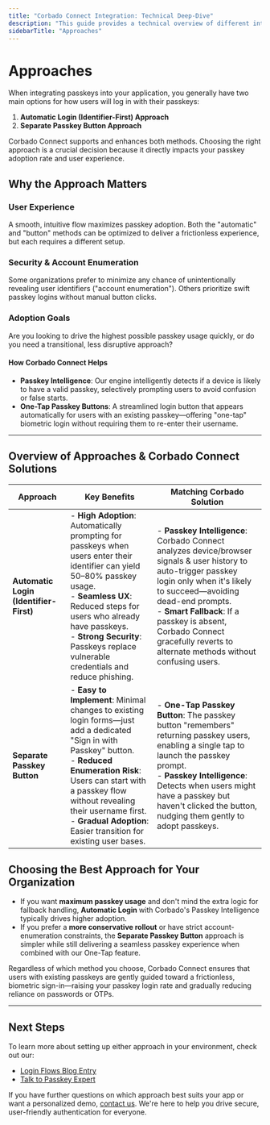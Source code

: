 ```yaml
---
title: "Corbado Connect Integration: Technical Deep-Dive"
description: "This guide provides a technical overview of different integration approaches for Corbado Connect. Choose the best fit for your application."
sidebarTitle: "Approaches"
---
```


# Approaches

When integrating passkeys into your application, you generally have two main options for how users will log in with their passkeys:

1. **Automatic Login (Identifier-First) Approach**  
2. **Separate Passkey Button Approach**

Corbado Connect supports and enhances both methods. Choosing the right approach is a crucial decision because it directly impacts your passkey adoption rate and user experience.


## Why the Approach Matters

### User Experience
A smooth, intuitive flow maximizes passkey adoption. Both the "automatic" and "button" methods can be optimized to deliver a frictionless experience, but each requires a different setup.

### Security & Account Enumeration
Some organizations prefer to minimize any chance of unintentionally revealing user identifiers ("account enumeration"). Others prioritize swift passkey logins without manual button clicks.

### Adoption Goals
Are you looking to drive the highest possible passkey usage quickly, or do you need a transitional, less disruptive approach?

#### How Corbado Connect Helps
- **Passkey Intelligence**: Our engine intelligently detects if a device is likely to have a valid passkey, selectively prompting users to avoid confusion or false starts.  
- **One-Tap Passkey Buttons**: A streamlined login button that appears automatically for users with an existing passkey—offering "one-tap" biometric login without requiring them to re-enter their username.

---

## Overview of Approaches & Corbado Connect Solutions

| **Approach**                     | **Key Benefits**                                                                                                                                                                                                                                                                                 | **Matching Corbado Solution**                                                                                                                                                                                  |
| -------------------------------- | ---------------------------------------------------------------------------------------------------------------------------------------------------------------------------------------------------------------------------------------------------------------------------------------------- | --------------------------------------------------------------------------------------------------------------------------------------------------------------------------------------------------------------- |
| **Automatic Login (Identifier-First)** | - **High Adoption**: Automatically prompting for passkeys when users enter their identifier can yield 50–80% passkey usage. <br/> - **Seamless UX**: Reduced steps for users who already have passkeys. <br/> - **Strong Security**: Passkeys replace vulnerable credentials and reduce phishing.           | - **Passkey Intelligence**: Corbado Connect analyzes device/browser signals & user history to auto-trigger passkey login only when it's likely to succeed—avoiding dead-end prompts. <br/> - **Smart Fallback**: If a passkey is absent, Corbado Connect gracefully reverts to alternate methods without confusing users. |
| **Separate Passkey Button**      | - **Easy to Implement**: Minimal changes to existing login forms—just add a dedicated "Sign in with Passkey" button. <br/> - **Reduced Enumeration Risk**: Users can start with a passkey flow without revealing their username first. <br/> - **Gradual Adoption**: Easier transition for existing user bases. | - **One-Tap Passkey Button**: The passkey button "remembers" returning passkey users, enabling a single tap to launch the passkey prompt. <br/> - **Passkey Intelligence**: Detects when users might have a passkey but haven't clicked the button, nudging them gently to adopt passkeys.          |


## Choosing the Best Approach for Your Organization

- If you want **maximum passkey usage** and don't mind the extra logic for fallback handling, **Automatic Login** with Corbado's Passkey Intelligence typically drives higher adoption.
- If you prefer a **more conservative rollout** or have strict account-enumeration constraints, the **Separate Passkey Button** approach is simpler while still delivering a seamless passkey experience when combined with our One-Tap feature.

Regardless of which method you choose, Corbado Connect ensures that users with existing passkeys are gently guided toward a frictionless, biometric sign-in—raising your passkey login rate and gradually reducing reliance on passwords or OTPs.

---

## Next Steps

To learn more about setting up either approach in your environment, check out our:

- [Login Flows Blog Entry](https://www.corbado.com/blog/passkey-login-best-practices)
- [Talk to Passkey Expert](https://www.corbado.com/contact-sales)

If you have further questions on which approach best suits your app or want a personalized demo, [contact us](https://corbado.com/contact). We're here to help you drive secure, user-friendly authentication for everyone. 